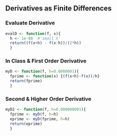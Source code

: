 ## Derivatives as Finite Differences

### Evaluate Derivative 
```r
evalD <- function(f, x){
  h <- 1e-08  #'small h'
  return((f(x+h) - f(x-h))/(2*h))
  }
``` 

### In Class & First Order Derivative 
```r
myD <- function(f, h=0.0000001){
  fprime <- function(x) {(f(x+h)-f(x))/h}
  return(fprime)
  }
```

### Second & Higher Order Derivative
```r
myD2 <- function(f, h=0.000000001){
  fprime <- myD(f, h=h)
  eprime <- myD(fprime, h=h)
  return(eprime)
  }
``` 